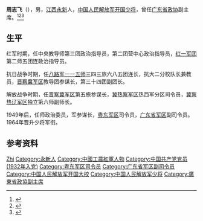 '''周志飞'''（{{bd|1915年||1988年|7月30日}}），男，[[江西|江西]][[永新|永新]]人，[[中国人民解放军开国少将|中国人民解放军开国少将]]，曾任[[广东省政协|广东省政协]]副主席。<ref>{{Cite book|title=中华人民共和国职官志|author=何虎生, 李耀东, 向常福主编|publisher=中国社会出版社|year=2003|isbn=9787800883934|location=北京|pages=}}</ref><ref>{{Cite book|title=中国抗日战争人物大词典|author=刘景泉主编; 沈久泉, 王凯捷, 李卓副主编|publisher=天津大学出版社|year=1999|isbn=|location=|pages=}}</ref><ref>{{Cite book|title=中华军事人物大辞典|author=吴如蒿著; 陈策才, 张光彩, 赵功德等副主编|publisher=新华出版社|year=1989|isbn=|location=北京|pages=}}</ref>

== 生平 ==
红军时期，任中央教导师第三团政治指导员，第二团营中心政治指导员，[[红一军团|红一军团]]第二师五团连政治指导员。

抗日战争时期，任[[八路军一一五师|八路军一一五师]]三四三旅六八五团连长，抗大二分校队长兼教员，[[晋察冀军区|晋察冀军区]]教导团参谋长，第三十四团副团长。

解放战争时期，任[[晋察冀军区|晋察冀军区]]第五旅参谋长，[[冀热察军区|冀热察军区]]热西军分区司令员，[[冀察热辽军区|冀察热辽军区]]独立第六师副师长。

1949年后，任师政治委员，军参谋长，[[粤东军区|粤东军区]]司令员，[[广东省军区|广东省军区]]副司令员。1964年晋升少将军衔。

== 参考资料 ==
{{reflist}}

{{Authority control}}
{{DEFAULTSORT:Zhou周}}
[[Category:周姓|Zhi]]
[[Category:永新人|Category:永新人]]
[[Category:中國工農紅軍人物|Category:中國工農紅軍人物]]
[[Category:中国共产党党员_(1932年入党)|Category:中国共产党党员 (1932年入党)]]
[[Category:粤东军区司令员|Category:粤东军区司令员]]
[[Category:广东省军区副司令员|Category:广东省军区副司令员]]
[[Category:中国人民解放军开国大校|Category:中国人民解放军开国大校]]
[[Category:中国人民解放军少将|Category:中国人民解放军少将]]
[[Category:廣東省政協副主席|Category:廣東省政協副主席]]

{{中国人物小作品}}